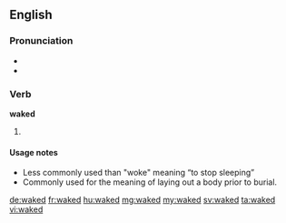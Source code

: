==English==

===Pronunciation===
* {{IPA|/ˈweɪkt/}}
* {{audio|En-us-waked.ogg|Audio (US)}}

===Verb===
'''waked'''

# {{past of|wake}}

====Usage notes====
* Less commonly used than "woke" meaning “to stop sleeping”
* Commonly used for the meaning of laying out a body prior to burial.

[[de:waked]]
[[fr:waked]]
[[hu:waked]]
[[mg:waked]]
[[my:waked]]
[[sv:waked]]
[[ta:waked]]
[[vi:waked]]